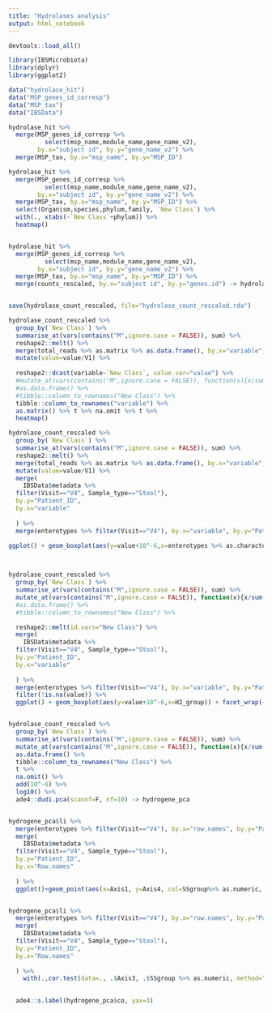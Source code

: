 ```yaml
---
title: "Hydrolases analysis"
output: html_notebook
---
```




```r

devtools::load_all()

library(IBSMicrobiota)
library(dplyr)
library(ggplot2)

data("hydrolase_hit")
data("MSP_genes_id_corresp")
data("MSP_tax")
data("IBSData")

```



```r

hydrolase_hit %>%
  merge(MSP_genes_id_corresp %>% 
          select(msp_name,module_name,gene_name_v2), 
        by.x="subject id", by.y="gene_name_v2") %>% 
  merge(MSP_tax, by.x="msp_name", by.y="MSP_ID")


```


```r

hydrolase_hit %>%
  merge(MSP_genes_id_corresp %>% 
          select(msp_name,module_name,gene_name_v2), 
        by.x="subject id", by.y="gene_name_v2") %>% 
  merge(MSP_tax, by.x="msp_name", by.y="MSP_ID") %>%
  select(Organism,species,phylum,family, `New Class`) %>%
  with(., xtabs(~`New Class`+phylum)) %>%
  heatmap()



```



```r


hydrolase_hit %>%
  merge(MSP_genes_id_corresp %>% 
          select(msp_name,module_name,gene_name_v2), 
        by.x="subject id", by.y="gene_name_v2") %>% 
  merge(MSP_tax, by.x="msp_name", by.y="MSP_ID") %>%
  merge(counts_rescaled, by.x="subject id", by.y="genes.id") -> hydrolase_count_rescaled


save(hydrolase_count_rescaled, file="hydrolase_count_rescaled.rda")


```




```r

hydrolase_count_rescaled %>%
  group_by(`New Class`) %>%
  summarise_at(vars(contains("M",ignore.case = FALSE)), sum) %>%
  reshape2::melt() %>%
  merge(total_reads %>% as.matrix %>% as.data.frame(), by.x="variable",by.y="row.names") %>%
  mutate(value=value/V1) %>%
  
  reshape2::dcast(variable~`New Class`, value.var="value") %>%
  #mutate_at(vars(contains("M",ignore.case = FALSE)), function(x){x/sum(x)}  ) %>%
  #as.data.frame() %>%
  #tibble::column_to_rownames("New Class") %>%
  tibble::column_to_rownames("variable") %>%
  as.matrix() %>% t %>% na.omit %>% t %>%
  heatmap()


```


```r

hydrolase_count_rescaled %>%
  group_by(`New Class`) %>%
  summarise_at(vars(contains("M",ignore.case = FALSE)), sum) %>%
  reshape2::melt() %>%
  merge(total_reads %>% as.matrix %>% as.data.frame(), by.x="variable",by.y="row.names") %>%
  mutate(value=value/V1) %>%
  merge(
    IBSData$metadata %>%
  filter(Visit=="V4", Sample_type=="Stool"),
  by.y="Patient_ID",
  by.x="variable"
    
  ) %>%
  merge(enterotypes %>% filter(Visit=="V4"), by.x="variable", by.y="Patient_ID") %>%
  
ggplot() + geom_boxplot(aes(y=value+10^-6,x=enterotypes %>% as.character)) + facet_wrap(~`New Class`, scales="free_y") 



hydrolase_count_rescaled %>%
  group_by(`New Class`) %>%
  summarise_at(vars(contains("M",ignore.case = FALSE)), sum) %>%
  mutate_at(vars(contains("M",ignore.case = FALSE)), function(x){x/sum(x)}  ) %>%
  #as.data.frame() %>%
  #tibble::column_to_rownames("New Class") %>%

  reshape2::melt(id.vars="New Class") %>%
  merge(
    IBSData$metadata %>%
  filter(Visit=="V4", Sample_type=="Stool"),
  by.y="Patient_ID",
  by.x="variable"
    
  ) %>%
  merge(enterotypes %>% filter(Visit=="V4"), by.x="variable", by.y="Patient_ID") %>%
  filter(!is.na(value)) %>%
  ggplot() + geom_boxplot(aes(y=value+10^-6,x=H2_group)) + facet_wrap(~`New Class`, scales="free_y") + scale_y_log10()



```



```r


hydrolase_count_rescaled %>%
  group_by(`New Class`) %>%
  summarise_at(vars(contains("M",ignore.case = FALSE)), sum) %>%
  mutate_at(vars(contains("M",ignore.case = FALSE)), function(x){x/sum(x)}  ) %>%
  as.data.frame() %>%
  tibble::column_to_rownames("New Class") %>%
  t %>%
  na.omit() %>%
  add(10^-6) %>%
  log10() %>%
  ade4::dudi.pca(scannf=F, nf=10) -> hydrogene_pca


hydrogene_pca$li %>%
  merge(enterotypes %>% filter(Visit=="V4"), by.x="row.names", by.y="Patient_ID") %>%
  merge(
    IBSData$metadata %>%
  filter(Visit=="V4", Sample_type=="Stool"),
  by.y="Patient_ID",
  by.x="Row.names"
    
  ) %>%
  ggplot()+geom_point(aes(x=Axis1, y=Axis4, col=SSgroup%>% as.numeric, size=(CH4+1)/(H2+1)))


hydrogene_pca$li %>%
  merge(enterotypes %>% filter(Visit=="V4"), by.x="row.names", by.y="Patient_ID") %>%
  merge(
    IBSData$metadata %>%
  filter(Visit=="V4", Sample_type=="Stool"),
  by.y="Patient_ID",
  by.x="Row.names"
    
  ) %>% 
    with(.,cor.test(data=., .$Axis3, .$SSgroup %>% as.numeric, method="spearman"))

  
  ade4::s.label(hydrogene_pca$co, yax=3)
  


```




